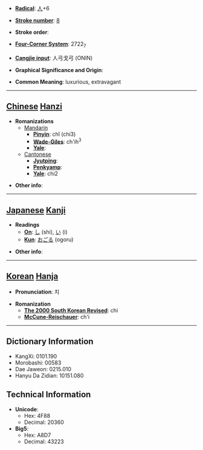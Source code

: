 * '''[[Wiktionary:Chinese radical index| Radical]]''': [[Wiktionary:Chinese radical index 人|人]]+6

* '''[[Wiktionary:Chinese total strokes index|Stroke number]]''': [[Wiktionary:Chinese total strokes index 8|8]]

* '''Stroke order''': 

* '''[[Wiktionary:Chinese four corner index|Four-Corner System]]''': 2722<sub>7</sub>

* '''[[Wiktionary:Chinese Cangjie index|Cangjie input]]''': 人弓戈弓 (ONIN)

* '''Graphical Significance and Origin''': 

* '''Common Meaning''': luxurious, extravagant

----

== [[Chinese]] [[Hanzi]] ==

* '''Romanizations'''
** [[Mandarin]]
*** '''[[Pinyin]]''': chǐ (chi3)
*** '''[[Wade-Giles]]''': ch'ih<sup>3</sup>
*** '''[[Yale]]''': 
**[[Cantonese]]
***'''[[Jyutping]]''':
***'''[[Penkyamp]]''': 
***'''[[Yale]]''': chi2

* '''Other info''': 

----

== [[Japanese]] [[Kanji]] ==

* '''Readings'''
** '''[[On]]''': [[し]] (shi), [[い]] (i)
** '''[[Kun]]''': [[おごる]] (ogoru)

* '''Other info''':  

----

== [[Korean]] [[Hanja]] ==

* '''Pronunciation''': 치

* '''Romanization'''
** '''[[The 2000 South Korean Revised Romanization|The 2000 South Korean Revised]]''': chi
** '''[[McCune-Reischauer]]''': ch'i

----

== Dictionary Information ==

* KangXi: 0101.190
* Morobashi: 00583
* Dae Jaweon: 0215.010
* Hanyu Da Zidian: 10151.080

== Technical Information ==

* '''Unicode''':
** Hex: 4F88
** Decimal: 20360
* '''Big5''':
** Hex: A8D7
** Decimal: 43223